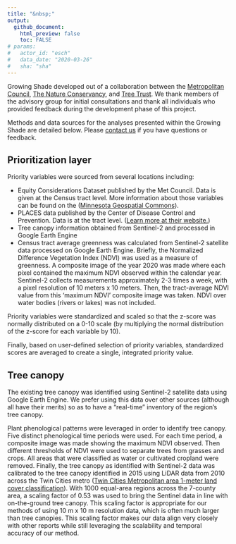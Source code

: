 ```yaml
---
title: "&nbsp;"
output: 
  github_document:
    html_preview: false
    toc: FALSE
# params: 
#   actor_id: "esch" 
#   data_date: "2020-03-26"
#   sha: "sha"
---
```


Growing Shade developed out of a collaboration between the <a href="https://metrocouncil.org/" target="_blank">Metropolitan Council</a>, <a href="https://www.nature.org/en-us/about-us/where-we-work/united-states/minnesota/" target="_blank">The Nature Conservancy</a>, and <a href="https://treetrust.org/" target="_blank">Tree Trust</a>. We thank members of the advisory group for initial consultations and thank all individuals who provided feedback during the development phase of this project. 

Methods and data sources for the analyses presented within the Growing Shade are detailed below. Please <a href = "mailto:ellen.esch@metc.state.mn.us?subject=growing%shade%20tool&cc=eric.wojchik@metc.state.mn.us;mjohnston-mcintosh@TNC.ORG">contact us</a> if you have questions or feedback. 


<h2><span style='font-size:16pt'>Prioritization layer</span></h2>

Priority variables were sourced from several locations including:

- Equity Considerations Dataset published by the Met Council. Data is given at the Census tract level. More information about those variables can be found on the  (<a href="https://gisdata.mn.gov/dataset/us-mn-state-metc-society-equity-considerations" target="_blank">Minnesota Geospatial Commons</a>). 
- PLACES data published by the Center of Disease Control and Prevention. Data is at the tract level.  (<a href="https://www.cdc.gov/places/index.html" target="_blank">Learn more at their website.</a>) 
- Tree canopy information obtained from Sentinel-2 and processed in Google Earth Engine 
- Census tract average greenness was calculated from Sentinel-2 satellite data processed on Google Earth Engine. Briefly, the Normalized Difference Vegetation Index (NDVI) was used as a measure of greenness. A composite image of the year 2020 was made where each pixel contained the maximum NDVI observed within the calendar year. Sentinel-2 collects measurements approximately 2-3 times a week, with a pixel resolution of 10 meters x 10 meters. Then, the tract-average NDVI value from this 'maximum NDVI' composite image was taken. NDVI over water bodies (rivers or lakes) was not included.

Priority variables were standardized and scaled so that the z-score was normally distributed on a 0-10 scale (by multiplying the normal distribution of the z-score for each variable by 10). 

Finally, based on user-defined selection of priority variables, standardized scores are averaged to create a single, integrated priority value. 



<h2><span style='font-size:16pt'>Tree canopy</span></h2>


The existing tree canopy was identified using Sentinel-2 satellite data using Google Earth Engine. We prefer using this data over other sources (although all have their merits) so as to have a "real-time" inventory of the region's tree canopy. 

Plant phenological patterns were leveraged in order to identify tree canopy. Five distinct phenological time periods were used. For each time period, a composite image was made showing the maximum NDVI observed. Then different thresholds of NDVI were used to separate trees from grasses and crops. All areas that were classified as water or cultivated cropland were removed. Finally, the tree canopy as identified with Sentinel-2 data was calibrated to the tree canopy identified in 2015 using LiDAR data from 2010 across the Twin Cities metro (<a href="https://gisdata.mn.gov/dataset/base-landcover-twincities" target="_blank">Twin Cities Metropolitan area 1-meter land cover classification</a>). With 1000 equal-area regions across the 7-county area, a scaling factor of 0.53 was used to bring the Sentinel data in line with on-the-ground tree canopy. This scaling factor is appropriate for our methods of using 10 m x 10 m resolution data, which is often much larger than tree canopies. This scaling factor makes our data align very closely with other reports while still leveraging the scalability and temporal accuracy of our method. 


<!-- - Winter (1 January 2020 - 15 March 2020): pixel classified as a conifer tree if winter NDVI is above 0.3 (identify trees which are green in the winter) OR -->
<!-- - Spring (15 March 2020 - 30 April 2020): pixel classified as a deciduous tree if spring NDVI is less than 0.5 (remove cool season grass) AND -->
<!-- - Early summer (1 May 2020 - 15 June 2020): early summer NDVI is greater than 0.55 (remove warm season crops) AND -->
<!-- - Summer (1 July 2020 - 15 September 2020): summer NDVI is greater than 0.55 (identify trees which are are green in the summer) AND -->
<!-- - Fall (15 September 2020 - 30 October 2020): fall NDVI is greater than 0.4 (remove early senescing crops) -->

<!-- <br> -->



<!-- https://browser.creodias.eu/#lat=45.15999&lng=-92.79540&zoom=15&time=2020-07-05&preset=3_NDVI&datasource=Sentinel-2%20L1C -->


<br>
<br><br><br><br>


